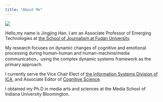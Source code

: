 ---
title: "About Me"
---


![](E:/Academic/Fudan/bio/me2.jpg)

Hello,my name is Jingjing Han. I am an Associate Professor of Emerging Technologies at [the School of Journalism at Fudan University](https://xwxy.fudan.edu.cn/NewsEn/). 

My research focuses on dynamic changes of cognitive and emotional processing during human-human and human-machine/media communication，using the complex dynamic systems framework as the primary approach.

I currently serve the Vice Chair Elect of [the Information Systems Division of ICA](https://infosysica.org/), and Associate Editor of [Cognitive Science](https://onlinelibrary.wiley.com/journal/15516709/).

I obtained my Ph.D in media arts and sciences at the Media School of Indiana University Bloomington.
